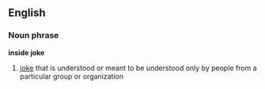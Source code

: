 ==English==
===Noun phrase===
'''inside joke'''
#[[joke]] that is understood or meant to be understood only by people from a particular group or organization